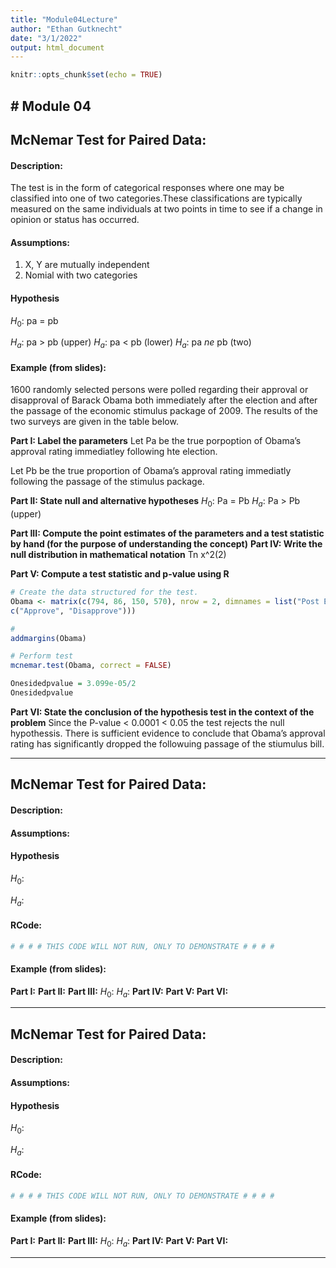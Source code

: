 ---
title: "Module04Lecture"
author: "Ethan Gutknecht"
date: "3/1/2022"
output: html_document
---

```{r setup, include=FALSE}
knitr::opts_chunk$set(echo = TRUE)
```

# Module 04
------


## **McNemar Test for Paired Data**:

#### **Description:**
The test is in the form of categorical responses where one may be classified into one of two categories.These classifications are typically measured on the same individuals at two points in time to see if a change in opinion or status has occurred.


#### **Assumptions:**
1. X, Y are mutually independent
2. Nomial with two categories


#### **Hypothesis**
$H_{0}$: pa = pb

$H_{a}$: pa > pb (upper)
$H_{a}$: pa < pb (lower)
$H_{a}$: pa $ne$ pb (two)


#### **Example (from slides):**
1600 randomly selected persons were polled regarding their approval or disapproval of Barack Obama both immediately after the election and after the passage of the economic stimulus package of 2009. The results of the two surveys are given in the table below.

**Part I: Label the parameters**
Let Pa be the true porpoption of Obama's approval rating immediatley following hte election.

Let Pb be the true proportion of Obama's approval rating immediatly following the passage of the stimulus package.

**Part II: State null and alternative hypotheses**
$H_{0}$: Pa = Pb
$H_{a}$: Pa > Pb (upper)


**Part III: Compute the point estimates of the parameters and a test statistic by hand (for the purpose of understanding the concept)**
**Part IV: Write the null distribution in mathematical notation**
Tn x^2(2)

**Part V: Compute a test statistic and p-value using R**
```{r}
# Create the data structured for the test.
Obama <- matrix(c(794, 86, 150, 570), nrow = 2, dimnames = list("Post Election" = c("Approve", "Disapprove"),"Post Stimulus" =
c("Approve", "Disapprove")))

#
addmargins(Obama)

# Perform test
mcnemar.test(Obama, correct = FALSE)

Onesidedpvalue = 3.099e-05/2
Onesidedpvalue
```

**Part VI: State the conclusion of the hypothesis test in the context of the problem** 
Since the P-value < 0.0001 < 0.05 the test rejects the null hypothessis. There is sufficient evidence to conclude that Obama's approval rating has significantly dropped the followuing passage of the stiumulus bill.












---------------------------------


## **McNemar Test for Paired Data**:

#### **Description:**



#### **Assumptions:**



#### **Hypothesis**
$H_{0}$: 

$H_{a}$: 


#### **RCode:**

```{r eval=FALSE}
# # # # THIS CODE WILL NOT RUN, ONLY TO DEMONSTRATE # # # #
```

#### **Example (from slides):**

**Part I:**
**Part II:**
**Part III:**
$H_{0}$:
$H_{a}$: 
**Part IV:**
**Part V: **
**Part VI:** 


















---------------------------------


## **McNemar Test for Paired Data**:

#### **Description:**



#### **Assumptions:**



#### **Hypothesis**
$H_{0}$: 

$H_{a}$: 


#### **RCode:**

```{r eval=FALSE}
# # # # THIS CODE WILL NOT RUN, ONLY TO DEMONSTRATE # # # #
```

#### **Example (from slides):**

**Part I:**
**Part II:**
**Part III:**
$H_{0}$:
$H_{a}$: 
**Part IV:**
**Part V: **
**Part VI:** 

---------------------------